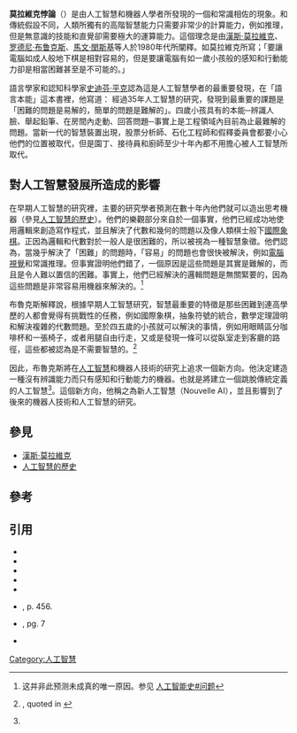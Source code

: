 '''莫拉維克悖論'''（{{lang-en|Moravec's paradox}}）是由人工智慧和機器人學者所發現的一個和常識相佐的現象。和傳統假設不同，人類所獨有的高階智慧能力只需要非常少的計算能力，例如推理，但是無意識的技能和直覺卻需要極大的運算能力。這個理念是由[[漢斯·莫拉維克|漢斯·莫拉維克]]、[[罗德尼·布鲁克斯|罗德尼·布鲁克斯]]、[[馬文·閔斯基|馬文·閔斯基]]等人於1980年代所闡釋。如莫拉維克所寫；「要讓電腦如成人般地下棋是相對容易的，但是要讓電腦有如一歲小孩般的感知和行動能力卻是相當困難甚至是不可能的。」{{sfn|Moravec|1988|p=15}}

語言學家和認知科學家[[史迪芬·平克|史迪芬·平克]]認為這是人工智慧學者的最重要發現，在「語言本能」這本書裡，他寫道：
經過35年人工智慧的研究，發現到最重要的課題是「困難的問題是易解的，簡單的問題是難解的」。四歲小孩具有的本能─辨識人臉、舉起鉛筆、在房間內走動、回答問題─事實上是工程領域內目前為止最難解的問題。當新一代的智慧裝置出現，股票分析師、石化工程師和假釋委員會都要小心他們的位置被取代，但是園丁、接待員和廚師至少十年內都不用擔心被人工智慧所取代。{{sfn|Pinker|2007|p=190-191}}

==對人工智慧發展所造成的影響==
在早期人工智慧的研究裡，主要的研究學者預測在數十年內他們就可以造出思考機器（參見[[人工智慧的歷史|人工智慧的歷史]]）。他們的樂觀部分來自於一個事實，他們已經成功地使用邏輯來創造寫作程式，並且解決了代數和幾何的問題以及像人類棋士般下[[國際象棋|國際象棋]]。正因為邏輯和代數對於一般人是很困難的，所以被視為一種智慧象徵。他們認為，當幾乎解決了「困難」的問題時，「容易」的問題也會很快被解決，例如[[電腦視覺|電腦視覺]]和常識推理。但事實證明他們錯了，一個原因是這些問題是其實是難解的，而且是令人難以置信的困難。事實上，他們已經解決的邏輯問題是無關緊要的，因為這些問題是非常容易用機器來解決的。<ref>这并非此预测未成真的唯一原因。参见 [[人工智能史#问题|人工智能史#问题]]</ref>

布魯克斯解釋說，根據早期人工智慧研究，智慧最重要的特徵是那些困難到連高學歷的人都會覺得有挑戰性的任務，例如國際象棋，抽象符號的統合，數學定理證明和解決複雜的代數問題。至於四五歲的小孩就可以解決的事情，例如用眼睛區分咖啡杯和一張椅子，或者用腿自由行走，又或是發現一條可以從臥室走到客廳的路徑，這些都被認為是不需要智慧的。<ref name=Brooks2002>{{Harvtxt|Brooks|2002}}, quoted in {{Harvtxt|McCorduck|2004|p=456}}</ref>

因此，布魯克斯將在[[人工智慧|人工智慧]]和機器人技術的研究上追求一個新方向。他決定建造一種沒有辨識能力而只有感知和行動能力的機器。也就是將建立一個跳脫傳統定義的人工智慧<ref name=Brooks2002/>。這個新方向，他稱之為新人工智慧（Nouvelle AI），並且影響到了後來的機器人技術和人工智慧的研究。

==參見==
* [[漢斯·莫拉維克|漢斯·莫拉維克]]
* [[人工智慧的歷史|人工智慧的歷史]]

==參考==
{{Reflist}}

==引用==
{{Refbegin}}
* {{Citation | first = Rodney | last = Brooks | year = 1986 | title = Intelligence Without Representation | publisher=MIT Artificial Intelligence Laboratory | author-link=Rodney Brooks }}
* {{Citation | first = Rodney | last = Brooks | year = 2002 | title = Flesh and Machines | publisher=Pantheon Books | author-link=Rodney Brooks }}
* {{Citation | first = Jeremy | last = Campbell | year = 1989 | title = The Improbable Machine | publisher=Simon and Schuster | author-link = Jeremey Campbell | pages=30–31 }}
* {{Citation | first = Marvin | last = Minsky | title = [[The_Society_of_Mind|The Society of Mind]] | publisher = Simon and Schuster | year = 1986 | author-link=Marvin Minsky | page=29 }}
* {{Citation | first = Hans | last = Moravec | year = 1988 | title = Mind Children | publisher = Harvard University Press | author-link =Hans Moravec }}
* {{McCorduck 2004}}, p. 456.
*  {{Citation
| last=Nilsson | first=Nils | author-link=Nils Nilsson
| year=1998
| title=Artificial Intelligence: A New Synthesis|publisher=Morgan Kaufmann Publishers
| isbn=978-1-55860-467-4}}, pg. 7
* {{Citation
  | last=Pinker | first=Steven | author-link=Steven Pinker
  | title=[[The_Language_Instinct|The Language Instinct]]
  | date=September 4, 2007
  | origyear=1994
  | publisher=Harper Perennial Modern Classics
  | isbn=0061336467
}}
{{Refend}}

[[Category:人工智慧|Category:人工智慧]]